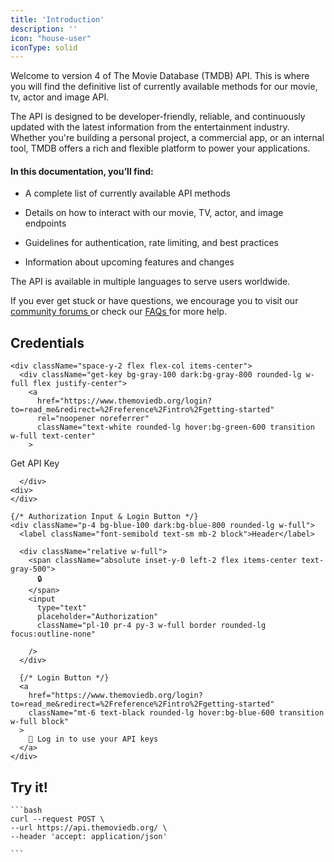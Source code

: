---
title: 'Introduction'
description: ''
icon: "house-user"
iconType: solid
---

Welcome to version 4 of The Movie Database (TMDB) API. This is where you will find the definitive list of currently 
available methods for our movie, tv, actor and image API.

The API is designed to be developer-friendly, reliable, and continuously updated with the latest information from the entertainment industry. Whether you're building a personal project, a commercial app, or an internal tool, TMDB offers a rich and flexible platform to power your applications.

#### In this documentation, you’ll find: ####

- A complete list of currently available API methods

- Details on how to interact with our movie, TV, actor, and image endpoints

- Guidelines for authentication, rate limiting, and best practices

- Information about upcoming features and changes

The API is available in multiple languages to serve users worldwide.

If you ever get stuck or have questions, we encourage you to visit our <a href="https://www.themoviedb.org/talk/category/5047958519c29526b50017d6" target="_self">community forums </a>
or check our <a href="/faq" target="_self"> FAQs </a> for more help.


  
  <Card>
    <div className="flex items-center gap-4 mb-4">
       <h2 className="text-xl font-semibold text-gray-900 dark:text-white">Credentials</h2>
    </div>
  

    <div className="space-y-2 flex flex-col items-center">
      <div className="get-key bg-gray-100 dark:bg-gray-800 rounded-lg w-full flex justify-center">
        <a  
          href="https://www.themoviedb.org/login?to=read_me&redirect=%2Freference%2Fintro%2Fgetting-started" 
          rel="noopener noreferrer"
          className="text-white rounded-lg hover:bg-green-600 transition w-full text-center"
        >
  Get API Key
</a>

      </div>
    <div>
    </div>

    {/* Authorization Input & Login Button */}
    <div className="p-4 bg-blue-100 dark:bg-blue-800 rounded-lg w-full">
      <label className="font-semibold text-sm mb-2 block">Header</label>
    
      <div className="relative w-full">
        <span className="absolute inset-y-0 left-2 flex items-center text-gray-500">
          🔒
        </span>
        <input 
          type="text" 
          placeholder="Authorization"
          className="pl-10 pr-4 py-3 w-full border rounded-lg focus:outline-none"

        />
      </div>

      {/* Login Button */}
      <a 
        href="https://www.themoviedb.org/login?to=read_me&redirect=%2Freference%2Fintro%2Fgetting-started"
        className="mt-6 text-black rounded-lg hover:bg-blue-600 transition w-full block"
      >
        🔑 Log in to use your API keys
      </a>
    </div>
  </div>

  </Card>

  <Card>
    <div className="flex items-center gap-4 mb-4">
      <h2 className="text-xl font-semibold text-gray-900 dark:text-white">Try it!</h2>
    </div>
  </Card>

    ```bash
    curl --request POST \
    --url https://api.themoviedb.org/ \
    --header 'accept: application/json'

    ```
